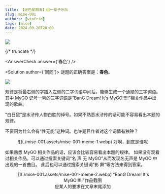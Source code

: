 ```yaml
---
title: 【谜色星期五】组一辈子乐队
slug: mise-001
authors: [winfrid]
tags: [mise]
date: 2024-09-20T20:00
---
```


![](./mise-001.assets/mise-001.webp)

{/* truncate */}

<AnswerCheck answer={'春色'} />

<Solution author={'同同'}>
谜题的正确答案是：**春色**。

![](./mise-001.assets/mise-001-sol.webp)

规律是将最右侧的字插入左侧的二字词语中间后，能够生成一个通顺的三字词语。
其中 MyGO 记号一列的三字词语是“BanG Dream! It's MyGO!!!!!”相关作品中出现的歌曲。

“白日鼠”是水浒传人物白胜的绰号。如果不熟悉水浒传的话可能不容易看出本题的规律。

不要问为什么会有“性无能”这种词。也许题目作者对这个词情有独钟？

<center>
![](./mise-001.assets/mise-001-meme-1.webp)
<ImgCaption>对啊，到底是谁呢</ImgCaption>
</center>

如果熟悉 MyGO 相关作品的话，应该会比较容易看出本题的规律。
如果没有观看过相关作品，可以通过搜索关键词“名 声 无 MyGO”从而发现名无声是 MyGO 中出现的一首曲目。
此后也可以通过搜索关键词“影 舞”等方法来得到答案。

<center>
![](./mise-001.assets/mise-001-meme-2.webp)
<ImgCaption>“BanG Dream! It's MyGO!!!!!”作品截图<br />应某人的要求在文章末尾添加</ImgCaption>
</center>
</Solution>
